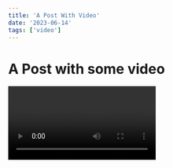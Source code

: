 ```yaml
---
title: 'A Post With Video'
date: '2023-06-14'
tags: ['video']
---
```


# A Post with some video
<Video id="6h649f2fB9Q">
Isn't this great! Front-matter and next-mdx allows us to take files from a .mdx hosted elsewhere and compile them into HTML at server build time.
